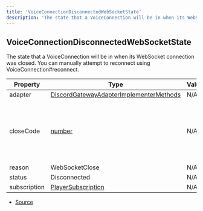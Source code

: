 ```yaml
---
title: 'VoiceConnectionDisconnectedWebSocketState'
description: 'The state that a VoiceConnection will be in when its WebSocket connection was closed. You can manually attempt to reconnect using VoiceConnection#reconnect.'
---
```


## VoiceConnectionDisconnectedWebSocketState

The state that a VoiceConnection will be in when its WebSocket connection was closed.
You can manually attempt to reconnect using VoiceConnection#reconnect.

| Property     | Type                                                                                                       | Value | Description                                                             |
| ------------ | ---------------------------------------------------------------------------------------------------------- | ----- | ----------------------------------------------------------------------- |
| adapter      | [DiscordGatewayAdapterImplementerMethods](/api/discord-voip/types/DiscordGatewayAdapterImplementerMethods) | N/A   | N/A                                                                     |
| closeCode    | [number](https://developer.mozilla.org/en-US/docs/Web/JavaScript/Reference/Global_Objects/Number)          | N/A   | The close code of the WebSocket connection to the Discord voice server. |
| reason       | WebSocketClose                                                                                             | N/A   | N/A                                                                     |
| status       | Disconnected                                                                                               | N/A   | N/A                                                                     |
| subscription | [PlayerSubscription](/api/discord-voip/classes/PlayerSubscription)                                         | N/A   | N/A                                                                     |

- [Source](https://github.com/androz2091/discord-player/blob/ce04b3f4c6671029ce4d4aa9090e56ac7e7f5666/packages/discord-voip/src/VoiceConnection.ts#L111)
